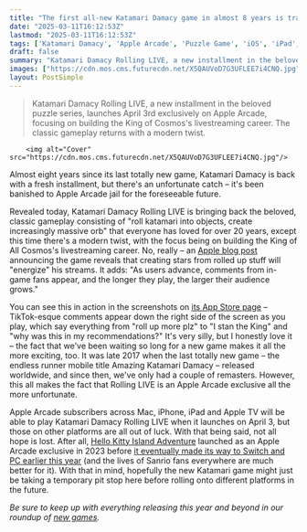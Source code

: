 ```yaml
---
title: "The first all-new Katamari Damacy game in almost 8 years is trapped in Apple Arcade jail, and I can only hope it follows in Hello Kitty Island Adventure's footsteps to eventually escape"
date: "2025-03-11T16:12:53Z"
lastmod: "2025-03-11T16:12:53Z"
tags: ['Katamari Damacy', 'Apple Arcade', 'Puzzle Game', 'iOS', 'iPad', 'Mac', 'Apple TV']
draft: false
summary: "Katamari Damacy Rolling LIVE, a new installment in the beloved puzzle series, launches April 3rd exclusively on Apple Arcade, focusing on building the King of Cosmos's livestreaming career.  The classic gameplay returns with a modern twist."
images: ["https://cdn.mos.cms.futurecdn.net/X5QAUVoD7G3UFLEE7i4CNQ.jpg"]
layout: PostSimple
---
```

> Katamari Damacy Rolling LIVE, a new installment in the beloved puzzle series, launches April 3rd exclusively on Apple Arcade, focusing on building the King of Cosmos's livestreaming career.  The classic gameplay returns with a modern twist.


        <img alt="Cover" src="https://cdn.mos.cms.futurecdn.net/X5QAUVoD7G3UFLEE7i4CNQ.jpg"/>
        
Almost eight years since its last totally new game, Katamari Damacy is back with a fresh installment, but there's an unfortunate catch – it's been banished to Apple Arcade jail for the foreseeable future.

Revealed today, Katamari Damacy Rolling LIVE is bringing back the beloved, classic gameplay consisting of "roll katamari into objects, create increasingly massive orb" that everyone has loved for over 20 years, except this time there's a modern twist, with the focus being on building the King of All Cosmos's livestreaming career. No, really – an [<u>Apple blog post</u>](https://go.redirectingat.com/?id=92X1161492&xcust=grd_us_2679104823579544998&xs=1&url=https%3A%2F%2Fwww.apple.com%2Fnewsroom%2F2025%2F03%2Fapple-arcade-launches-new-katamari-and-space-invaders-games-in-april%2F&sref=https%3A%2F%2Fwww.gamesradar.com%2Fgames%2Fpuzzle%2Fthe-first-all-new-katamari-damacy-game-in-almost-8-years-is-trapped-in-apple-arcade-jail-and-i-can-only-hope-it-follows-in-hello-kitty-island-adventures-footsteps-to-eventually-escape) announcing the game reveals that creating stars from rolled up stuff will "energize" his streams. It adds: "As users advance, comments from in-game fans appear, and the longer they play, the larger their audience grows."

You can see this in action in the screenshots on [<u>its App Store page</u>](https://go.redirectingat.com/?id=92X1161492&xcust=grd_us_4750474022457076494&xs=1&url=https%3A%2F%2Fapps.apple.com%2Fus%2Fapp%2Fkatamari-damacy-rolling-live%2Fid6449352814%3Fplatform%3DappleTV&sref=https%3A%2F%2Fwww.gamesradar.com%2Fgames%2Fpuzzle%2Fthe-first-all-new-katamari-damacy-game-in-almost-8-years-is-trapped-in-apple-arcade-jail-and-i-can-only-hope-it-follows-in-hello-kitty-island-adventures-footsteps-to-eventually-escape) – TikTok-esque comments appear down the right side of the screen as you play, which say everything from "roll up more plz" to "I stan the King" and "why was this in my recommendations?" It's very silly, but I honestly love it – the fact that we've been waiting so long for a new game makes it all the more exciting, too. It was late 2017 when the last totally new game – the endless runner mobile title Amazing Katamari Damacy – released worldwide, and since then, we've only had a couple of remasters. However, this all makes the fact that Rolling LIVE is an Apple Arcade exclusive all the more unfortunate.

Apple Arcade subscribers across Mac, iPhone, iPad and Apple TV will be able to play Katamari Damacy Rolling LIVE when it launches on April 3, but those on other platforms are all out of luck. With that being said, not all hope is lost. After all, [<u>Hello Kitty Island Adventure</u>](https://www.gamesradar.com/games/hello-kitty-island-adventure-is-the-latest-example-of-how-cozy-games-are-secretly-pretty-dark-at-their-core/) launched as an Apple Arcade exclusive in 2023 before [<u>it eventually made its way to Switch and PC earlier this year</u>](https://www.gamesradar.com/games/simulation/sanrio-animal-crossing-successor-hello-kitty-island-adventure-gets-off-to-a-strong-start-on-steam-and-a-lot-of-fans-are-making-the-same-19-year-old-south-park-reference/) (and the lives of Sanrio fans everywhere are much better for it). With that in mind, hopefully the new Katamari game might just be taking a temporary pit stop here before rolling onto different platforms in the future.

*Be sure to keep up with everything releasing this year and beyond in our roundup of *[<u><em>new games</em></u>](https://www.gamesradar.com/video-game-release-dates/)*.*
        